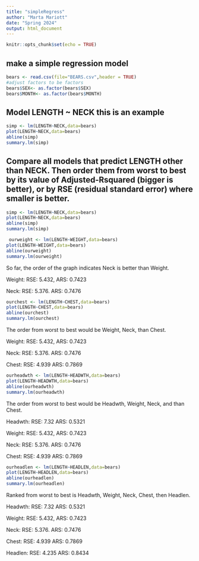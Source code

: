 ```yaml
---
title: "simpleRegress"
author: "Marta Mariott"
date: "Spring 2024"
output: html_document
---
```


```r
knitr::opts_chunk$set(echo = TRUE)
```

## make a simple regression model

```r
bears <- read.csv(file="BEARS.csv",header = TRUE)
#adjust factors to be factors
bears$SEX<- as.factor(bears$SEX)
bears$MONTH<- as.factor(bears$MONTH)
```

## Model LENGTH ~ NECK  this is an example  

```r
simp <- lm(LENGTH~NECK,data=bears)
plot(LENGTH~NECK,data=bears)
abline(simp)
summary.lm(simp)
```


## Compare all models that predict LENGTH other than NECK. Then order them from worst to best by its value of Adjusted-Rsquared (bigger is better), or by RSE (residual standard error) where smaller is better. 
```r
simp <- lm(LENGTH~NECK,data=bears)
plot(LENGTH~NECK,data=bears)
abline(simp)
summary.lm(simp)
```

```r
 ourweight <- lm(LENGTH~WEIGHT,data=bears)
plot(LENGTH~WEIGHT,data=bears)
abline(ourweight)
summary.lm(ourweight)
```
So far, the order of the graph indicates Neck is better than Weight.

Weight: RSE: 5.432, ARS: 0.7423

Neck: RSE: 5.376. ARS: 0.7476
```r
ourchest <- lm(LENGTH~CHEST,data=bears)
plot(LENGTH~CHEST,data=bears)
abline(ourchest)
summary.lm(ourchest)
```
The order from worst to best would be Weight, Neck, than Chest.

Weight: RSE: 5.432, ARS: 0.7423

Neck: RSE: 5.376. ARS: 0.7476

Chest: RSE: 4.939 ARS: 0.7869

```r
ourheadwth <- lm(LENGTH~HEADWTH,data=bears)
plot(LENGTH~HEADWTH,data=bears)
abline(ourheadwth)
summary.lm(ourheadwth)
```
The order from worst to best would be Headwth, Weight, Neck, and than Chest.

Headwth: RSE: 7.32 ARS: 0.5321

Weight: RSE: 5.432, ARS: 0.7423

Neck: RSE: 5.376. ARS: 0.7476

Chest: RSE: 4.939 ARS: 0.7869

```r
ourheadlen <- lm(LENGTH~HEADLEN,data=bears)
plot(LENGTH~HEADLEN,data=bears)
abline(ourheadlen)
summary.lm(ourheadlen)
```
Ranked from worst to best  is Headwth, Weight, Neck, Chest, then Headlen.

Headwth: RSE: 7.32 ARS: 0.5321

Weight: RSE: 5.432, ARS: 0.7423

Neck: RSE: 5.376. ARS: 0.7476

Chest: RSE: 4.939 ARS: 0.7869

Headlen: RSE: 4.235 ARS: 0.8434